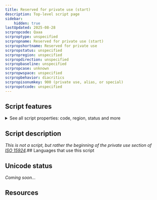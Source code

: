 ```yaml
---
title: Reserved for private use (start)
description: Top-level script page
sidebar:
    hidden: true
lastUpdated: 2025-08-28
scrpropcode: Qaaa
scrproptype: unspecified
scrpropname: Reserved for private use (start)
scrpropshortname: Reserved for private use
scrpropstatus: unspecified
scrpropregion: unspecified
scrpropdirection: unspecified
scrpropbaseline: unspecified
scrpropcase: unknown
scrpropwspace: unspecified
scrpropbehavior: diacritics
scrpropisonumkey: 900 (private use, alias, or special)
scrpropotcode: unspecified
---
```



## Script features

<details>
<summary> See all script properties: code, region, status and more</summary>
<ScriptInfo />
</details>

## Script description

_This is not a script, but rather the beginning of the private use section of [ISO 15924](http://www.unicode.org/iso15924/)._## Languages that use this script

<WsList script='Qaaa' wsMax='5' />

## Unicode status

_Coming soon..._

## Resources

<ScriptResources detailSummary='seemore' />

